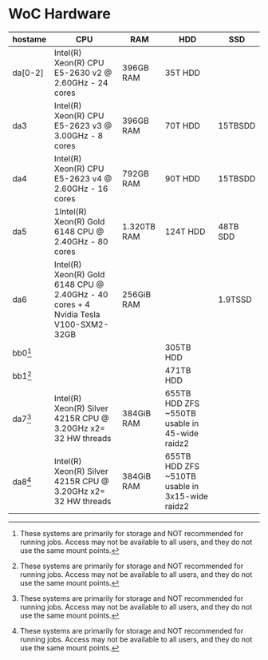 # WoC Hardware

| hostame | CPU                                                                                 | RAM         | HDD                                             | SSD      |
| ------- | ----------------------------------------------------------------------------------- | ----------- | ----------------------------------------------- | -------- |
| da[0-2] | Intel(R) Xeon(R) CPU E5-2630 v2 @ 2.60GHz - 24 cores                                | 396GB RAM   | 35T HDD                                         |          |
| da3     | Intel(R) Xeon(R) CPU E5-2623 v3 @ 3.00GHz - 8 cores                                 | 396GB RAM   | 70T HDD                                         | 15TBSDD  |
| da4     | Intel(R) Xeon(R) CPU E5-2623 v4 @ 2.60GHz - 16 cores                                | 792GB RAM   | 90T HDD                                         | 15TBSDD  |
| da5     | 1Intel(R) Xeon(R) Gold 6148 CPU @ 2.40GHz - 80 cores                                | 1.320TB RAM | 124T HDD                                        | 48TB SDD |
| da6     | Intel(R) Xeon(R) Gold 6148 CPU @ 2.40GHz - 40 cores + 4 Nvidia Tesla V100-SXM2-32GB | 256GiB RAM  |                                                 | 1.9TSSD  |
| bb0[^1] |                                                                                     |             | 305TB HDD                                       |          |
| bb1[^1] |                                                                                     |             | 471TB HDD                                       |          |
| da7[^1] | Intel(R) Xeon(R) Silver 4215R CPU @ 3.20GHz x2= 32 HW threads                       | 384GiB RAM  | 655TB HDD ZFS ~550TB usable in 45-wide raidz2   |          |
| da8[^1] | Intel(R) Xeon(R) Silver 4215R CPU @ 3.20GHz x2= 32 HW threads                       | 384GiB RAM  | 655TB HDD ZFS ~510TB usable in 3x15-wide raidz2 |          |

[^1]: These systems are primarily for storage and NOT recommended for running jobs. Access may not be available to all users, and they do not use the same mount points.
